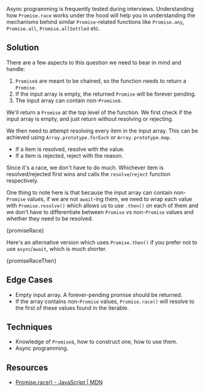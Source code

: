 

Async programming is frequently tested during interviews. Understanding how `Promise.race` works under the hood will help you in understanding the mechanisms behind similar `Promise`-related functions like `Promise.any`, `Promise.all`, `Promise.allSettled` etc.

## Solution

There are a few aspects to this question we need to bear in mind and handle:

1. `Promise`s are meant to be chained, so the function needs to return a `Promise`.
1. If the input array is empty, the returned `Promise` will be forever pending.
1. The input array can contain non-`Promise`s.

We'll return a `Promise` at the top level of the function. We first check if the input array is empty, and just return without resolving or rejecting.

We then need to attempt resolving every item in the input array. This can be achieved using `Array.prototype.forEach` or `Array.prototype.map`.

- If a item is resolved, resolve with the value.
- If a item is rejected, reject with the reason.

Since it's a race, we don't have to do much. Whichever item is resolved/rejected first wins and calls the `resolve`/`reject` function respectively.

One thing to note here is that because the input array can contain non-`Promise` values, if we are not `await`-ing them, we need to wrap each value with `Promise.resolve()` which allows us to use `.then()` on each of them and we don't have to differentiate between `Promise` vs non-`Promise` values and whether they need to be resolved.

<MDXCodeBlock>{promiseRace}</MDXCodeBlock>

Here's an alternative version which uses `Promise.then()` if you prefer not to use `async`/`await`, which is much shorter.

<MDXCodeBlock>{promiseRaceThen}</MDXCodeBlock>

## Edge Cases

- Empty input array. A forever-pending promise should be returned.
- If the array contains non-`Promise` values, `Promise.race()` will resolve to the first of these values found in the iterable.

## Techniques

- Knowledge of `Promise`s, how to construct one, how to use them.
- Async programming.

## Resources

- [Promise.race() - JavaScript | MDN](https://developer.mozilla.org/en-US/docs/Web/JavaScript/Reference/Global_Objects/Promise/race)
